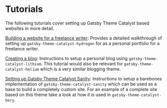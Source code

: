 <Seo
  title="Tutorials"
  description="Tutorials for building and creating Gatsby sites based on Gatsby Theme Catalyst.Gatsby Theme Catalyst is an opinionated set of integrated themes and starters to accelerate your next Gatsby project."
/>

# Tutorials

The following tutorials cover setting up Gatsby Theme Catalyst based websites in more detail.

[Building a website for a freelance writer](/docs/tutorials/building-a-website-for-a-freelance-writer-using-gatsby-theme-catalyst-hydrogen/): Provides a detailed walkthrough of setting up `gatsby-theme-catalyst-hydrogen` for as a personal portfolio for a freelance writer.

[Creating a blog](/docs/tutorials/creating-a-blog-with-gatsby-theme-catalyst-lithium/): Instructions to setup a personal blog using `gatsby-theme-catalyst-lithium`. This tutorial would also be relevant for `gatsby-theme-catalyst-helium` which is a very similar blogging theme.

[Setting up Gatsby Theme Catalyst Sanity](/docs/tutorials/setting-up-gatsby-theme-catalyst-sanity/): Instructions to setup a barebones implementation of `gatsby-theme-catalyst-sanity` which can be used as a base to build a completely custom site. For an example of a complete site based on this theme take a look at how it is used in `gatsby-theme-catalyst-bery`.
